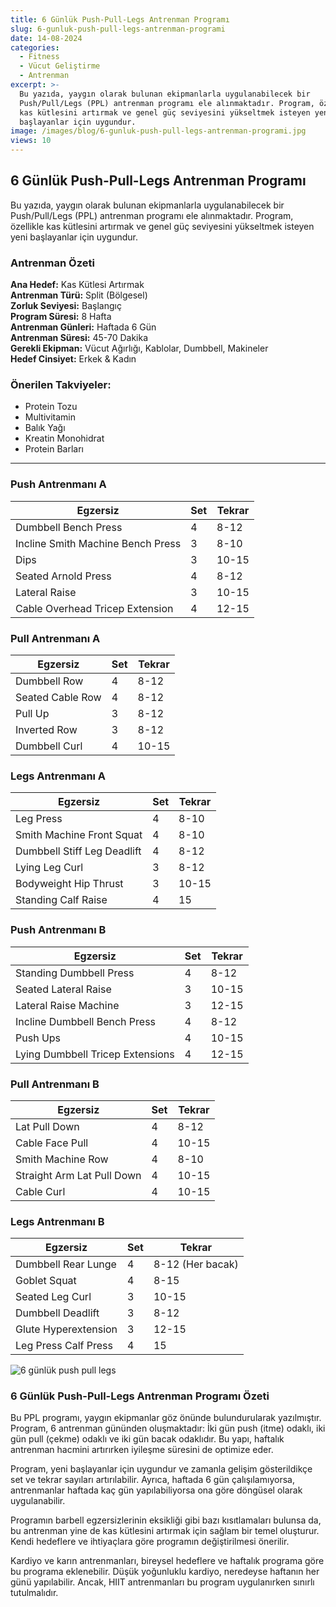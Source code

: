 ```yaml
---
title: 6 Günlük Push-Pull-Legs Antrenman Programı
slug: 6-gunluk-push-pull-legs-antrenman-programi
date: 14-08-2024
categories:
  - Fitness
  - Vücut Geliştirme
  - Antrenman
excerpt: >-
  Bu yazıda, yaygın olarak bulunan ekipmanlarla uygulanabilecek bir
  Push/Pull/Legs (PPL) antrenman programı ele alınmaktadır. Program, özellikle
  kas kütlesini artırmak ve genel güç seviyesini yükseltmek isteyen yeni
  başlayanlar için uygundur.
image: /images/blog/6-gunluk-push-pull-legs-antrenman-programi.jpg
views: 10
---
```


## 6 Günlük Push-Pull-Legs Antrenman Programı

Bu yazıda, yaygın olarak bulunan ekipmanlarla uygulanabilecek bir Push/Pull/Legs (PPL) antrenman programı ele alınmaktadır. Program, özellikle kas kütlesini artırmak ve genel güç seviyesini yükseltmek isteyen yeni başlayanlar için uygundur.

### Antrenman Özeti

**Ana Hedef:** Kas Kütlesi Artırmak  
**Antrenman Türü:** Split (Bölgesel)  
**Zorluk Seviyesi:** Başlangıç  
**Program Süresi:** 8 Hafta  
**Antrenman Günleri:** Haftada 6 Gün  
**Antrenman Süresi:** 45-70 Dakika  
**Gerekli Ekipman:** Vücut Ağırlığı, Kablolar, Dumbbell, Makineler  
**Hedef Cinsiyet:** Erkek & Kadın  

### Önerilen Takviyeler:

- Protein Tozu
- Multivitamin
- Balık Yağı
- Kreatin Monohidrat
- Protein Barları

---

### Push Antrenmanı A

<table class="prose w-full table-auto text-left border-collapse border border-gray-200 dark:border-gray-600">
  <thead class="bg-gray-200 dark:bg-gray-700">
    <tr>
      <th class="border px-4 py-2 dark:border-gray-600 text-black dark:text-white">Egzersiz</th>
      <th class="border px-4 py-2 dark:border-gray-600 text-black dark:text-white">Set</th>
      <th class="border px-4 py-2 dark:border-gray-600 text-black dark:text-white">Tekrar</th>
    </tr>
  </thead>
  <tbody>
    <tr class="bg-gray-100 dark:bg-gray-800">
      <td class="border px-4 py-2 dark:border-gray-600">Dumbbell Bench Press</td>
      <td class="border px-4 py-2 dark:border-gray-600">4</td>
      <td class="border px-4 py-2 dark:border-gray-600">8-12</td>
    </tr>
    <tr>
      <td class="border px-4 py-2 dark:border-gray-600">Incline Smith Machine Bench Press</td>
      <td class="border px-4 py-2 dark:border-gray-600">3</td>
      <td class="border px-4 py-2 dark:border-gray-600">8-10</td>
    </tr>
    <tr class="bg-gray-100 dark:bg-gray-800">
      <td class="border px-4 py-2 dark:border-gray-600">Dips</td>
      <td class="border px-4 py-2 dark:border-gray-600">3</td>
      <td class="border px-4 py-2 dark:border-gray-600">10-15</td>
    </tr>
    <tr>
      <td class="border px-4 py-2 dark:border-gray-600">Seated Arnold Press</td>
      <td class="border px-4 py-2 dark:border-gray-600">4</td>
      <td class="border px-4 py-2 dark:border-gray-600">8-12</td>
    </tr>
    <tr class="bg-gray-100 dark:bg-gray-800">
      <td class="border px-4 py-2 dark:border-gray-600">Lateral Raise</td>
      <td class="border px-4 py-2 dark:border-gray-600">3</td>
      <td class="border px-4 py-2 dark:border-gray-600">10-15</td>
    </tr>
    <tr>
      <td class="border px-4 py-2 dark:border-gray-600">Cable Overhead Tricep Extension</td>
      <td class="border px-4 py-2 dark:border-gray-600">4</td>
      <td class="border px-4 py-2 dark:border-gray-600">12-15</td>
    </tr>
  </tbody>
</table>

### Pull Antrenmanı A

<table class="prose w-full table-auto text-left border-collapse border border-gray-200 dark:border-gray-600">
  <thead class="bg-gray-200 dark:bg-gray-700">
    <tr>
      <th class="border px-4 py-2 dark:border-gray-600 text-black dark:text-white">Egzersiz</th>
      <th class="border px-4 py-2 dark:border-gray-600 text-black dark:text-white">Set</th>
      <th class="border px-4 py-2 dark:border-gray-600 text-black dark:text-white">Tekrar</th>
    </tr>
  </thead>
  <tbody>
    <tr class="bg-gray-100 dark:bg-gray-800">
      <td class="border px-4 py-2 dark:border-gray-600">Dumbbell Row</td>
      <td class="border px-4 py-2 dark:border-gray-600">4</td>
      <td class="border px-4 py-2 dark:border-gray-600">8-12</td>
    </tr>
    <tr>
      <td class="border px-4 py-2 dark:border-gray-600">Seated Cable Row</td>
      <td class="border px-4 py-2 dark:border-gray-600">4</td>
      <td class="border px-4 py-2 dark:border-gray-600">8-12</td>
    </tr>
    <tr class="bg-gray-100 dark:bg-gray-800">
      <td class="border px-4 py-2 dark:border-gray-600">Pull Up</td>
      <td class="border px-4 py-2 dark:border-gray-600">3</td>
      <td class="border px-4 py-2 dark:border-gray-600">8-12</td>
    </tr>
    <tr>
      <td class="border px-4 py-2 dark:border-gray-600">Inverted Row</td>
      <td class="border px-4 py-2 dark:border-gray-600">3</td>
      <td class="border px-4 py-2 dark:border-gray-600">8-12</td>
    </tr>
    <tr class="bg-gray-100 dark:bg-gray-800">
      <td class="border px-4 py-2 dark:border-gray-600">Dumbbell Curl</td>
      <td class="border px-4 py-2 dark:border-gray-600">4</td>
      <td class="border px-4 py-2 dark:border-gray-600">10-15</td>
    </tr>
  </tbody>
</table>

### Legs Antrenmanı A

<table class="prose w-full table-auto text-left border-collapse border border-gray-200 dark:border-gray-600">
  <thead class="bg-gray-200 dark:bg-gray-700">
    <tr>
      <th class="border px-4 py-2 dark:border-gray-600 text-black dark:text-white">Egzersiz</th>
      <th class="border px-4 py-2 dark:border-gray-600 text-black dark:text-white">Set</th>
      <th class="border px-4 py-2 dark:border-gray-600 text-black dark:text-white">Tekrar</th>
    </tr>
  </thead>
  <tbody>
    <tr class="bg-gray-100 dark:bg-gray-800">
      <td class="border px-4 py-2 dark:border-gray-600">Leg Press</td>
      <td class="border px-4 py-2 dark:border-gray-600">4</td>
      <td class="border px-4 py-2 dark:border-gray-600">8-10</td>
    </tr>
    <tr>
      <td class="border px-4 py-2 dark:border-gray-600">Smith Machine Front Squat</td>
      <td class="border px-4 py-2 dark:border-gray-600">4</td>
      <td class="border px-4 py-2 dark:border-gray-600">8-10</td>
    </tr>
    <tr class="bg-gray-100 dark:bg-gray-800">
      <td class="border px-4 py-2 dark:border-gray-600">Dumbbell Stiff Leg Deadlift</td>
      <td class="border px-4 py-2 dark:border-gray-600">4</td>
      <td class="border px-4 py-2 dark:border-gray-600">8-12</td>
    </tr>
    <tr>
      <td class="border px-4 py-2 dark:border-gray-600">Lying Leg Curl</td>
      <td class="border px-4 py-2 dark:border-gray-600">3</td>
      <td class="border px-4 py-2 dark:border-gray-600">8-12</td>
    </tr>
    <tr class="bg-gray-100 dark:bg-gray-800">
      <td class="border px-4 py-2 dark:border-gray-600">Bodyweight Hip Thrust</td>
      <td class="border px-4 py-2 dark:border-gray-600">3</td>
      <td class="border px-4 py-2 dark:border-gray-600">10-15</td>
    </tr>
    <tr>
      <td class="border px-4 py-2 dark:border-gray-600">Standing Calf Raise</td>
      <td class="border px-4 py-2 dark:border-gray-600">4</td>
      <td class="border px-4 py-2 dark:border-gray-600">15</td>
    </tr>
  </tbody>
</table>

### Push Antrenmanı B

<table class="prose w-full table-auto text-left border-collapse border border-gray-200 dark:border-gray-600">
  <thead class="bg-gray-200 dark:bg-gray-700">
    <tr>
      <th class="border px-4 py-2 dark:border-gray-600 text-black dark:text-white">Egzersiz</th>
      <th class="border px-4 py-2 dark:border-gray-600 text-black dark:text-white">Set</th>
      <th class="border px-4 py-2 dark:border-gray-600 text-black dark:text-white">Tekrar</th>
    </tr>
  </thead>
  <tbody>
    <tr class="bg-gray-100 dark:bg-gray-800">
      <td class="border px-4 py-2 dark:border-gray-600">Standing Dumbbell Press</td>
      <td class="border px-4 py-2 dark:border-gray-600">4</td>
      <td class="border px-4 py-2 dark:border-gray-600">8-12</td>
    </tr>
    <tr>
      <td class="border px-4 py-2 dark:border-gray-600">Seated Lateral Raise</td>
      <td class="border px-4 py-2 dark:border-gray-600">3</td>
      <td class="border px-4 py-2 dark:border-gray-600">10-15</td>
    </tr>
    <tr class="bg-gray-100 dark:bg-gray-800">
      <td class="border px-4 py-2 dark:border-gray-600">Lateral Raise Machine</td>
      <td class="border px-4 py-2 dark:border-gray-600">3</td>
      <td class="border px-4 py-2 dark:border-gray-600">12-15</td>
    </tr>
    <tr>
      <td class="border px-4 py-2 dark:border-gray-600">Incline Dumbbell Bench Press</td>
      <td class="border px-4 py-2 dark:border-gray-600">4</td>
      <td class="border px-4 py-2 dark:border-gray-600">8-12</td>
    </tr>
    <tr class="bg-gray-100 dark:bg-gray-800">
      <td class="border px-4 py-2 dark:border-gray-600">Push Ups</td>
      <td class="border px-4 py-2 dark:border-gray-600">4</td>
      <td class="border px-4 py-2 dark:border-gray-600">10-15</td>
    </tr>
    <tr>
      <td class="border px-4 py-2 dark:border-gray-600">Lying Dumbbell Tricep Extensions</td>
      <td class="border px-4 py-2 dark:border-gray-600">4</td>
      <td class="border px-4 py-2 dark:border-gray-600">12-15</td>
    </tr>
  </tbody>
</table>

### Pull Antrenmanı B

<table class="prose w-full table-auto text-left border-collapse border border-gray-200 dark:border-gray-600">
  <thead class="bg-gray-200 dark:bg-gray-700">
    <tr>
      <th class="border px-4 py-2 dark:border-gray-600 text-black dark:text-white">Egzersiz</th>
      <th class="border px-4 py-2 dark:border-gray-600 text-black dark:text-white">Set</th>
      <th class="border px-4 py-2 dark:border-gray-600 text-black dark:text-white">Tekrar</th>
    </tr>
  </thead>
  <tbody>
    <tr class="bg-gray-100 dark:bg-gray-800">
      <td class="border px-4 py-2 dark:border-gray-600">Lat Pull Down</td>
      <td class="border px-4 py-2 dark:border-gray-600">4</td>
      <td class="border px-4 py-2 dark:border-gray-600">8-12</td>
    </tr>
    <tr>
      <td class="border px-4 py-2 dark:border-gray-600">Cable Face Pull</td>
      <td class="border px-4 py-2 dark:border-gray-600">4</td>
      <td class="border px-4 py-2 dark:border-gray-600">10-15</td>
    </tr>
    <tr class="bg-gray-100 dark:bg-gray-800">
      <td class="border px-4 py-2 dark:border-gray-600">Smith Machine Row</td>
      <td class="border px-4 py-2 dark:border-gray-600">4</td>
      <td class="border px-4 py-2 dark:border-gray-600">8-10</td>
    </tr>
    <tr>
      <td class="border px-4 py-2 dark:border-gray-600">Straight Arm Lat Pull Down</td>
      <td class="border px-4 py-2 dark:border-gray-600">4</td>
      <td class="border px-4 py-2 dark:border-gray-600">10-15</td>
    </tr>
    <tr>
      <td class="border px-4 py-2 dark:border-gray-600">Cable Curl</td>
      <td class="border px-4 py-2 dark:border-gray-600">4</td>
      <td class="border px-4 py-2 dark:border-gray-600">10-15</td>
    </tr>
  </tbody>
</table>

### Legs Antrenmanı B

<table class="prose w-full table-auto text-left border-collapse border border-gray-200 dark:border-gray-600">
  <thead class="bg-gray-200 dark:bg-gray-700">
    <tr>
      <th class="border px-4 py-2 dark:border-gray-600 text-black dark:text-white">Egzersiz</th>
      <th class="border px-4 py-2 dark:border-gray-600 text-black dark:text-white">Set</th>
      <th class="border px-4 py-2 dark:border-gray-600 text-black dark:text-white">Tekrar</th>
    </tr>
  </thead>
  <tbody>
    <tr class="bg-gray-100 dark:bg-gray-800">
      <td class="border px-4 py-2 dark:border-gray-600">Dumbbell Rear Lunge</td>
      <td class="border px-4 py-2 dark:border-gray-600">4</td>
      <td class="border px-4 py-2 dark:border-gray-600">8-12 (Her bacak)</td>
    </tr>
    <tr>
      <td class="border px-4 py-2 dark:border-gray-600">Goblet Squat</td>
      <td class="border px-4 py-2 dark:border-gray-600">4</td>
      <td class="border px-4 py-2 dark:border-gray-600">8-15</td>
    </tr>
    <tr class="bg-gray-100 dark:bg-gray-800">
      <td class="border px-4 py-2 dark:border-gray-600">Seated Leg Curl</td>
      <td class="border px-4 py-2 dark:border-gray-600">3</td>
      <td class="border px-4 py-2 dark:border-gray-600">10-15</td>
    </tr>
    <tr>
      <td class="border px-4 py-2 dark:border-gray-600">Dumbbell Deadlift</td>
      <td class="border px-4 py-2 dark:border-gray-600">3</td>
      <td class="border px-4 py-2 dark:border-gray-600">8-12</td>
    </tr>
    <tr>
      <td class="border px-4 py-2 dark:border-gray-600">Glute Hyperextension</td>
      <td class="border px-4 py-2 dark:border-gray-600">3</td>
      <td class="border px-4 py-2 dark:border-gray-600">12-15</td>
    </tr>
    <tr>
      <td class="border px-4 py-2 dark:border-gray-600">Leg Press Calf Press</td>
      <td class="border px-4 py-2 dark:border-gray-600">4</td>
      <td class="border px-4 py-2 dark:border-gray-600">15</td>
    </tr>
  </tbody>
</table>
<img src="/images/blog/ppl.jpg" alt="6 günlük push pull legs" className="w-full" />

### 6 Günlük Push-Pull-Legs Antrenman Programı Özeti

Bu PPL programı, yaygın ekipmanlar göz önünde bulundurularak yazılmıştır. Program, 6 antrenman gününden oluşmaktadır: İki gün push (itme) odaklı, iki gün pull (çekme) odaklı ve iki gün bacak odaklıdır. Bu yapı, haftalık antrenman hacmini artırırken iyileşme süresini de optimize eder.

Program, yeni başlayanlar için uygundur ve zamanla gelişim gösterildikçe set ve tekrar sayıları artırılabilir. Ayrıca, haftada 6 gün çalışılamıyorsa, antrenmanlar haftada kaç gün yapılabiliyorsa ona göre döngüsel olarak uygulanabilir.

Programın barbell egzersizlerinin eksikliği gibi bazı kısıtlamaları bulunsa da, bu antrenman yine de kas kütlesini artırmak için sağlam bir temel oluşturur. Kendi hedeflere ve ihtiyaçlara göre programın değiştirilmesi önerilir.

Kardiyo ve karın antrenmanları, bireysel hedeflere ve haftalık programa göre bu programa eklenebilir. Düşük yoğunluklu kardiyo, neredeyse haftanın her günü yapılabilir. Ancak, HIIT antrenmanları bu program uygulanırken sınırlı tutulmalıdır.
